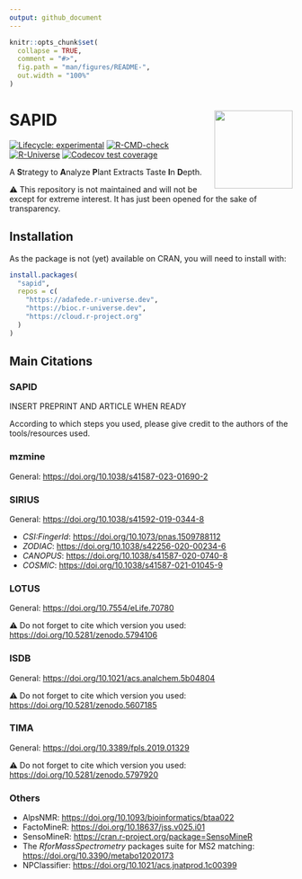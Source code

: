 ```yaml
---
output: github_document
---
```


<!-- README.md is generated from README.Rmd. Please edit that file -->

```r
knitr::opts_chunk$set(
  collapse = TRUE,
  comment = "#>",
  fig.path = "man/figures/README-",
  out.width = "100%"
)
```

# SAPID <img src='https://raw.githubusercontent.com/adafede/sapid/main/man/figures/logo.svg' align="right" height="139" />

<!-- badges: start -->
[![Lifecycle: experimental](https://img.shields.io/badge/lifecycle-experimental-orange.svg)](https://lifecycle.r-lib.org/articles/stages.html#experimental)
[![R-CMD-check](https://github.com/adafede/sapid/actions/workflows/R-CMD-check.yaml/badge.svg)](https://github.com/adafede/sapid/actions/workflows/R-CMD-check.yaml)
[![R-Universe](https://adafede.r-universe.dev/badges/sapid)](https://adafede.r-universe.dev/sapid)
[![Codecov test coverage](https://codecov.io/gh/adafede/sapid/graph/badge.svg)](https://app.codecov.io/gh/adafede/sapid)
<!-- badges: end -->

A **S**trategy to **A**nalyze **P**lant Extracts Taste **I**n **D**epth.

⚠️ This repository is not maintained and will not be except for extreme interest.
It has just been opened for the sake of transparency.

## Installation

As the package is not (yet) available on CRAN, you will need to install with:

``` r
install.packages(
  "sapid",
  repos = c(
    "https://adafede.r-universe.dev",
    "https://bioc.r-universe.dev",
    "https://cloud.r-project.org"
  )
)
```

## Main Citations

### SAPID

INSERT PREPRINT AND ARTICLE WHEN READY

According to which steps you used, please give credit to the authors of the tools/resources used.

### mzmine

General: <https://doi.org/10.1038/s41587-023-01690-2>

### SIRIUS

General: <https://doi.org/10.1038/s41592-019-0344-8>

- *CSI:FingerId*: <https://doi.org/10.1073/pnas.1509788112>
- *ZODIAC*: <https://doi.org/10.1038/s42256-020-00234-6>
- *CANOPUS*: <https://doi.org/10.1038/s41587-020-0740-8>
- *COSMIC*: <https://doi.org/10.1038/s41587-021-01045-9>

### LOTUS

General: <https://doi.org/10.7554/eLife.70780>

⚠️ Do not forget to cite which version you used: <https://doi.org/10.5281/zenodo.5794106>

### ISDB

General: <https://doi.org/10.1021/acs.analchem.5b04804>

⚠️ Do not forget to cite which version you used: <https://doi.org/10.5281/zenodo.5607185>

### TIMA

General: <https://doi.org/10.3389/fpls.2019.01329>

⚠️ Do not forget to cite which version you used: <https://doi.org/10.5281/zenodo.5797920>

### Others

- AlpsNMR: <https://doi.org/10.1093/bioinformatics/btaa022>
- FactoMineR: <https://doi.org/10.18637/jss.v025.i01>
- SensoMineR: <https://cran.r-project.org/package=SensoMineR>
- The *RforMassSpectrometry* packages suite for MS2 matching: <https://doi.org/10.3390/metabo12020173>
- NPClassifier: <https://doi.org/10.1021/acs.jnatprod.1c00399>
